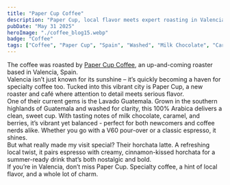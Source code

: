 ```yaml
---
title: "Paper Cup Coffee"
description: "Paper Cup, local flavor meets expert roasting in Valencia"
pubDate: "May 31 2025"
heroImage: "./coffee_blog15.webp"
badge: "Coffee"
tags: ["Coffee", "Paper Cup", "Spain", "Washed", "Milk Chocolate", "Caramel", "Berries"]
---
```


The coffee was roasted by [Paper Cup Coffee](https://www.instagram.com/papercup.valencia/), an up-and-coming roaster based in Valencia, Spain.
<br />
Valencia isn’t just known for its sunshine – it’s quickly becoming a haven for specialty coffee too. Tucked into this vibrant city is Paper Cup, a new roaster and café where attention to detail meets serious flavor.
<br />
One of their current gems is the Lavado Guatemala. Grown in the southern highlands of Guatemala and washed for clarity, this 100% Arabica delivers a clean, sweet cup. With tasting notes of milk chocolate, caramel, and berries, it’s vibrant yet balanced - perfect for both newcomers and coffee nerds alike. Whether you go with a V60 pour-over or a classic espresso, it shines.
<br />
But what really made my visit special? Their horchata latte. A refreshing local twist, it pairs espresso with creamy, cinnamon-kissed horchata for a summer-ready drink that’s both nostalgic and bold.
<br />
If you’re in Valencia, don’t miss Paper Cup. Specialty coffee, a hint of local flavor, and a whole lot of charm.